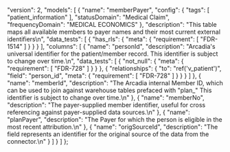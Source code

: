   "version": 2,
  "models": [
    {
      "name": "memberPayer",
      "config": {
        "tags": [
          "patient_information"
        ],
        "statusDomain": "Medical Claim",
        "frequencyDomain": "MEDICAL ECONOMICS"
      },
      "description": "This table maps all available members to payer names and their most current external identifiers\n",
      "data_tests": [
        {
          "has_rls": {
            "meta": {
              "requirement": [
                "FDR-1514"
              ]
            }
          }
        }
      ],
      "columns": [
        {
          "name": "personId",
          "description": "Arcadia's universal identifier for the patient/member record. This identifier is subject to change over time.\n",
          "data_tests": [
            {
              "not_null": {
                "meta": {
                  "requirement": [
                    "FDR-728"
                  ]
                }
              }
            },
            {
              "relationships": {
                "to": "ref('v_patient')",
                "field": "person_id",
                "meta": {
                  "requirement": [
                    "FDR-728"
                  ]
                }
              }
            }
          ]
        },
        {
          "name": "memberId",
          "description": "The Arcadia internal Member ID, which can be used to join against warehouse tables prefaced with \"plan_\" This identifier is subject to change over time.\n"
        },
        {
          "name": "memberNo",
          "description": "The payer-supplied member identifier, useful for cross referencing against payer-supplied data sources.\n"
        },
        {
          "name": "planPayer",
          "description": "The Payer for which the person is eligible in the most recent attribution.\n"
        },
        {
          "name": "origSourceId",
          "description": "The field represents an identifier for the original source of the data from the connector.\n"
        }
      ]
    }
  ]
};
